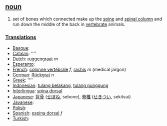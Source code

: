 == [[noun]] ==
#set of bones which connected make up the [[spine]] and [[spinal column]] and run down the middle of the back in [[vertebrate]] animals.

===[[Translation]]s===
*[[Basque]]: [[]]
*[[Catalan]]: [[]] ''''
*[[Dutch]]: [[ruggengraat]] ''m''
*[[Esperanto]]: [[]]
*[[French]]: [[colonne vertébrale]] ''f'', [[rachis]] ''m'' (medical jargon)
*[[German]]: [[Rückgrat]] ''n''
*[[Greek]]: [[]] ''''
*[[Indonesian]]: [[tulang belakang]], [[tulang punggung]]
*[[Interlingua]]: [[spina dorsal]]
*[[Japanese]]: [[背骨]] ([[せぼね]], sebone), [[脊椎]] ([[せきつい]], sekitsui)
*[[Javanese]]: [[]]
*[[Polish]]: [[]]
*[[Spanish]]: [[espina dorsal]] ''f''
*[[Turkish]]: [[]]